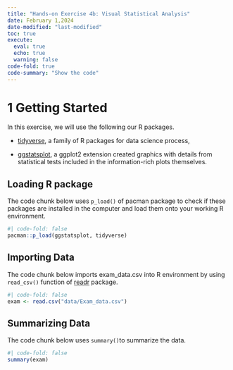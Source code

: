 ```yaml
---
title: "Hands-on Exercise 4b: Visual Statistical Analysis"
date: February 1,2024
date-modified: "last-modified"
toc: true
execute: 
  eval: true
  echo: true
  warning: false
code-fold: true
code-summary: "Show the code"
---
```

# 1 Getting Started

In this exercise, we will use the following our R packages.

-   [tidyverse](https://www.tidyverse.org/), a family of R packages for data science process,

-   [ggstatsplot ](https://indrajeetpatil.github.io/ggstatsplot/), a ggplot2 extension created graphics with details from statistical tests included in the information-rich plots themselves.


::: panel-tabset
## Loading R package

The code chunk below uses `p_load()` of pacman package to check if these packages are installed in the computer and load them onto your working R environment.

```r
#| code-fold: false
pacman::p_load(ggstatsplot, tidyverse) 
```

## Importing Data

The code chunk below imports exam_data.csv into R environment by using `read_csv()` function of [readr](https://readr.tidyverse.org/) package.

```r
#| code-fold: false
exam <- read.csv("data/Exam_data.csv")
```

## Summarizing Data

The code chunk below uses `summary()`to summarize the data.

```r
#| code-fold: false
summary(exam)
```
:::